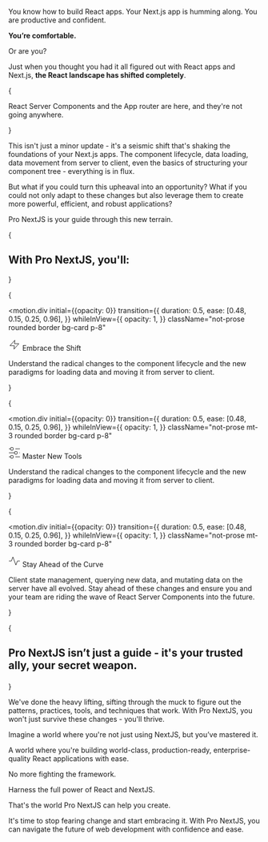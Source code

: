
You know how to build React apps. Your Next.js app is humming along. You are productive and confident.

**You’re comfortable.**

Or are you?

Just when you thought you had it all figured out with React apps and Next.js, **the React landscape has shifted completely**.

{<p className="text-center text-3xl font-medium drop-shadow-sm sm:text-4xl sm:py-10 py-6 max-w-lg mx-auto text-gray-800"><Balancer>React Server Components and the App router are here, and they're not going anywhere.</Balancer></p>}

This isn't just a minor update - it's a seismic shift that's shaking the foundations of your Next.js apps. The component lifecycle, data loading, data movement from server to client, even the basics of structuring your component tree - everything is in flux.

But what if you could turn this upheaval into an opportunity? What if you could not only adapt to these changes but also leverage them to create more powerful, efficient, and robust applications?

Pro NextJS is your guide through this new terrain.

{<h2 className="text-center text-3xl font-medium drop-shadow-sm sm:text-4xl sm:pt-10 pt-2 text-gray-800">With Pro NextJS, you'll:</h2>}

{

<motion.div
  initial={{opacity: 0}}
  transition={{
    duration: 0.5,
    ease: [0.48, 0.15, 0.25, 0.96],
  }}
  whileInView={{
    opacity: 1,
  }}
  className="not-prose rounded border bg-card p-8"
>
  <p className="inline-flex items-center gap-3 font-semibold">
    <svg
      xmlns="http://www.w3.org/2000/svg"
      width="24"
      height="24"
      fill="none"
      viewBox="0 0 24 24"
    >
      <g clipPath="url(#a)">
        <path
          stroke="currentColor"
          strokeLinecap="square"
          strokeMiterlimit="10"
          strokeWidth="2"
          d="M13 3 3 14h9l-1 7 10-11h-9l1-7Z"
        />
      </g>
    </svg>
    Embrace the Shift
  </p>
  <p className="pt-4 text-gray-600">
    Understand the radical changes to the component lifecycle and the new
    paradigms for loading data and moving it from server to client.
  </p>
</motion.div>

}

{

<motion.div
  initial={{opacity: 0}}
  transition={{
    duration: 0.5,
    ease: [0.48, 0.15, 0.25, 0.96],
  }}
  whileInView={{
    opacity: 1,
  }}
  className="not-prose mt-3 rounded border bg-card p-8"
>
  <p className="inline-flex items-center gap-3 font-semibold">
    <svg
      xmlns="http://www.w3.org/2000/svg"
      width="24"
      height="24"
      fill="none"
      viewBox="0 0 24 24"
    >
      <g clipPath="url(#a)">
        <path
          stroke="currentColor"
          strokeLinecap="square"
          strokeMiterlimit="10"
          strokeWidth="2"
          d="M14 4h9M1 4h3m18 8h1M1 12h11m2 8h9M1 20h3M7 7a3 3 0 1 0 0-6 3 3 0 0 0 0 6Zm8 8a3 3 0 1 0 0-6 3 3 0 0 0 0 6Zm-8 8a3 3 0 1 0 0-6 3 3 0 0 0 0 6Z"
        />
      </g>
    </svg>
    Master New Tools
  </p>
  <p className="pt-4 text-gray-600">
    Understand the radical changes to the component lifecycle and the new
    paradigms for loading data and moving it from server to client.
  </p>
</motion.div>
}

{

<motion.div
  initial={{opacity: 0}}
  transition={{
    duration: 0.5,
    ease: [0.48, 0.15, 0.25, 0.96],
  }}
  whileInView={{
    opacity: 1,
  }}
  className="not-prose mt-3 rounded border bg-card p-8"
>
  <p className="inline-flex items-center gap-3 font-semibold">
    <svg
      width="24"
      height="24"
      viewBox="0 0 24 24"
      fill="none"
      xmlns="http://www.w3.org/2000/svg"
    >
      <path
        d="M1 12H6L9 4L15 20L18 12H23"
        stroke="currentColor"
        strokeWidth="2"
        strokeMiterlimit="10"
        strokeLinecap="square"
      />
    </svg>
    Stay Ahead of the Curve
  </p>
  <p className="pt-4 text-gray-600">
    Client state management, querying new data, and mutating data on the server
    have all evolved. Stay ahead of these changes and ensure you and your team
    are riding the wave of React Server Components into the future.
  </p>
</motion.div>
}

{<h2 className="text-center text-3xl font-medium drop-shadow-sm sm:text-4xl pb-6 pt-2 text-gray-800 max-w-xl">

<Balancer>Pro NextJS isn’t just a guide - it's your trusted ally, your secret weapon.</Balancer></h2>}

We've done the heavy lifting, sifting through the muck to figure out the patterns, practices, tools, and techniques that work. With Pro NextJS, you won't just survive these changes - you'll thrive.

Imagine a world where you're not just using NextJS, but you’ve mastered it.

A world where you're building world-class, production-ready, enterprise-quality React applications with ease.

No more fighting the framework.

Harness the full power of React and NextJS.

That's the world Pro NextJS can help you create.

It's time to stop fearing change and start embracing it. With Pro NextJS, you can navigate the future of web development with confidence and ease.
